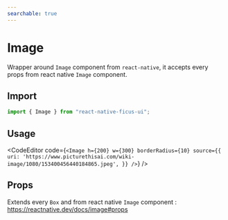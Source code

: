 ```yaml
---
searchable: true
---
```



# Image

Wrapper around `Image` component from `react-native`, it accepts every props from react native `Image` component.

## Import

```js
import { Image } from "react-native-ficus-ui";
```

## Usage

<CodeEditor code={`<Image
  h={200}
  w={300}
  borderRadius={10}
  source={{
    uri:
      'https://www.picturethisai.com/wiki-image/1080/153400456440184865.jpeg',
  }}
/>`} />

## Props

Extends every `Box` and from react native `Image` component : https://reactnative.dev/docs/image#props

